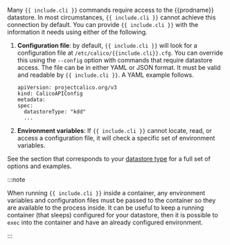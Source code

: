 Many `{{ include.cli }}` commands require access to the {{prodname}} datastore. In most
circumstances, `{{ include.cli }}` cannot achieve this connection by default. You can provide
`{{ include.cli }}` with the information it needs using either of the following.

1. **Configuration file**: by default, `{{ include.cli }}` will look for a configuration file
   at `/etc/calico/{{include.cli}}.cfg`. You can override this using the `--config` option with
   commands that require datastore access. The file can be in either YAML or JSON format.
   It must be valid and readable by `{{ include.cli }}`. A YAML example follows.

   ```
   apiVersion: projectcalico.org/v3
   kind: CalicoAPIConfig
   metadata:
   spec:
     datastoreType: "kdd"
     ...
   ```

1. **Environment variables**: If `{{ include.cli }}` cannot locate, read, or access a configuration
   file, it will check a specific set of environment variables.

See the section that corresponds to your [datastore type](/operations/clis/) for a full set of options
and examples.

:::note

When running `{{ include.cli }}` inside a container, any environment variables and
configuration files must be passed to the container so they are available to
the process inside. It can be useful to keep a running container (that sleeps) configured
for your datastore, then it is possible to `exec` into the container and have an
already configured environment.

:::
